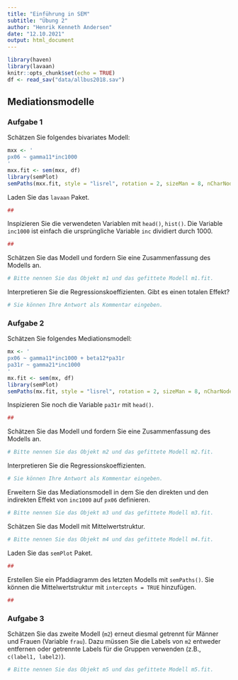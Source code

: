 ```yaml
---
title: "Einführung in SEM"
subtitle: "Übung 2"
author: "Henrik Kenneth Andersen"
date: "12.10.2021"
output: html_document
---
```


```r
library(haven)
library(lavaan)
knitr::opts_chunk$set(echo = TRUE)
df <- read_sav("data/allbus2018.sav")
```

## Mediationsmodelle

### Aufgabe 1

Schätzen Sie folgendes bivariates Modell: 

```r
mxx <- '
px06 ~ gamma11*inc1000 
'
mxx.fit <- sem(mxx, df)
library(semPlot)
semPaths(mxx.fit, style = "lisrel", rotation = 2, sizeMan = 8, nCharNodes = 0, nCharEdges = 0, edge.label.cex = 1)
```

Laden Sie das `lavaan` Paket.

```r
##
```

Inspizieren Sie die verwendeten Variablen mit `head()`, `hist()`. Die Variable `inc1000` ist einfach die ursprüngliche Variable `inc` dividiert durch 1000. 

```r
##
```

Schätzen Sie das Modell und fordern Sie eine Zusammenfassung des Modells an. 

```r
# Bitte nennen Sie das Objekt m1 und das gefittete Modell m1.fit. 
```

Interpretieren Sie die Regressionskoeffizienten. Gibt es einen totalen Effekt? 

```r
# Sie können Ihre Antwort als Kommentar eingeben.
```

### Aufgabe 2 

Schätzen Sie folgendes Mediationsmodell: 

```r
mx <- '
px06 ~ gamma11*inc1000 + beta12*pa31r
pa31r ~ gamma21*inc1000
'
mx.fit <- sem(mx, df)
library(semPlot)
semPaths(mx.fit, style = "lisrel", rotation = 2, sizeMan = 8, nCharNodes = 0, nCharEdges = 0, edge.label.cex = 1)
```

Inspizieren Sie noch die Variable `pa31r` mit `head()`. 

```r
##
```

Schätzen Sie das Modell und fordern Sie eine Zusammenfassung des Modells an. 

```r
# Bitte nennen Sie das Objekt m2 und das gefittete Modell m2.fit. 
```

Interpretieren Sie die Regressionskoeffizienten.

```r
# Sie können Ihre Antwort als Kommentar eingeben.
```

Erweitern Sie das Mediationsmodell in dem Sie den direkten und den indirekten Effekt von `inc1000` auf `px06` definieren. 

```r
# Bitte nennen Sie das Objekt m3 und das gefittete Modell m3.fit. 
```

Schätzen Sie das Modell mit Mittelwertstruktur.

```r
# Bitte nennen Sie das Objekt m4 und das gefittete Modell m4.fit. 
```

Laden Sie das `semPlot` Paket. 

```r
##
```

Erstellen Sie ein Pfaddiagramm des letzten Modells mit `semPaths()`. Sie können die Mittelwertstruktur mit `intercepts = TRUE` hinzufügen.


```r
##
```

### Aufgabe 3

Schätzen Sie das zweite Modell (`m2`) erneut diesmal getrennt für Männer und Frauen (Variable `frau`). Dazu müssen Sie die Labels von `m2` entweder entfernen oder getrennte Labels für die Gruppen verwenden (z.B., `c(label1, label2)`). 

```r
# Bitte nennen Sie das Objekt m5 und das gefittete Modell m5.fit. 
```



